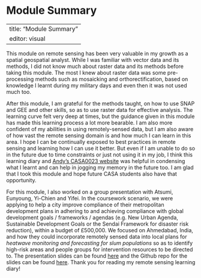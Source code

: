# Module Summary

---
title: "Module Summary"
editor: visual
---

This module on remote sensing has been very valuable in my growth as a spatial geospatial analyst. While I was familiar with vector data and its methods, I did not know much about raster data and its methods before taking this module. The most I knew about raster data was some pre-processing methods such as mosaicking and orthorectification, based on knowledge I learnt during my military days and even then it was not used much too.

After this module, I am grateful for the methods taught, on how to use SNAP and GEE and other skills, so as to use raster data for effective analysis. The learning curve felt very deep at times, but the guidance given in this module has made this learning process a lot more bearable. I am also more confident of my abilities in using remotely-sensed data, but I am also aware of how vast the remote sensing domain is and how much I can learn in this area. I hope I can be continually exposed to best practices in remote sensing and learning how I can use it better. But even if I am unable to do so in the future due to time constraints or just not using it in my job, I think this learning diary and [Andy's CASA0023 website](https://andrewmaclachlan.github.io/CASA0023/) was helpful in condensing what I learnt and can help in jogging my memory in the future too. I am glad that I took this module and hope future CASA students also have that opportunity.

For this module, I also worked on a group presentation with Atsumi, Eunyoung, Yi-Chien and Yifei. In the coursework scenario, we were applying to help a city improve compliance of their metropolitan development plans in adhering to and achieving compliance with global development goals / frameworks / agendas (e.g. New Urban Agenda, Sustainable Development Goals or the Sendai Framework for disaster risk reduction), within a budget of £500,000. We focused on Ahmedabad, India, and how they could incorporate remotely sensed data into local plans for *heatwave monitoring and forecasting for slum populations* so as to identify high-risk areas and people groups for intervention resources to be directed to. The presentation slides can be found [here](https://jtej22.github.io/casa0075/index.html#1) and the Github repo for the slides can be found [here](https://github.com/jtej22/casa0075). Thank you for reading my remote sensing learning diary!
